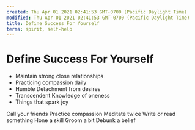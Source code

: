 ```yaml
---
created: Thu Apr 01 2021 02:41:53 GMT-0700 (Pacific Daylight Time)
modified: Thu Apr 01 2021 02:41:53 GMT-0700 (Pacific Daylight Time)
title: Define Success For Yourself
terms: spirit, self-help
---
```


# Define Success For Yourself

- Maintain strong close relationships
- Practicing compassion daily
- Humble Detachment from desires
- Transcendent Knowledge of oneness
- Things that spark joy

Call your friends
Practice compassion
Meditate twice
Write or read something
Hone a skill
Groom a bit
Debunk a belief
